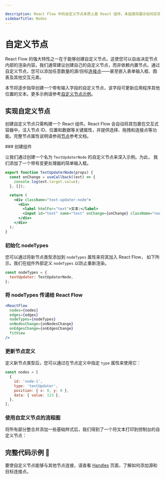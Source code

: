 ```yaml
---

description: React Flow 中的自定义节点本质上是 React 组件。本指南将展示如何实现您自己的节点。
sidebarTitle: Nodes
---
```



# 自定义节点

React Flow 的强大特性之一在于能够创建自定义节点。这使您可以自由决定节点内部的渲染内容。我们通常建议创建自己的自定义节点，而非依赖内置节点。通过自定义节点，您可以添加任意数量的源/目标[连接点](/learn/customization/handles)——甚至嵌入表单输入框、图表及其他交互元素。

本节将逐步指导创建一个带有输入字段的自定义节点，该字段可更新应用程序其他位置的文本。更多示例请参考[自定义节点示例](/examples/nodes/custom-node)。

## 实现自定义节点

创建自定义节点只需构建一个 React 组件。React Flow 会自动将其包裹在交互式容器中，注入节点 ID、位置和数据等关键属性，并提供选择、拖拽和连接点等功能。完整节点属性说明请参阅[节点](/api-reference/types/node-props)参考文档。

<Steps>
### 创建组件

让我们通过创建一个名为 `TextUpdaterNode` 的自定义节点来深入示例。为此，
我们添加了一个带有变更处理器的简单输入框。

```jsx
export function TextUpdaterNode(props) {
  const onChange = useCallback((evt) => {
    console.log(evt.target.value);
  }, []);

  return (
    <div className="text-updater-node">
      <div>
        <label htmlFor="text">文本:</label>
        <input id="text" name="text" onChange={onChange} className="nodrag" />
      </div>
    </div>
  );
}
```

### 初始化 nodeTypes

您可以通过将新节点类型添加到 `nodeTypes` 属性来将其加入 React Flow，
如下所示。我们在组件外部定义 `nodeTypes` 以防止重新渲染。

```jsx
const nodeTypes = {
  textUpdater: TextUpdaterNode,
};
```

### 将 nodeTypes 传递给 React Flow

```jsx {4}
<ReactFlow
  nodes={nodes}
  edges={edges}
  nodeTypes={nodeTypes}
  onNodesChange={onNodesChange}
  onEdgesChange={onEdgesChange}
  fitView
/>
```

### 更新节点定义

定义新节点类型后，您可以通过在节点定义中指定 `type` 属性来使用它：

```jsx {4}
const nodes = [
  {
    id: 'node-1',
    type: 'textUpdater',
    position: { x: 0, y: 0 },
    data: { value: 123 },
  },
];
```

### 使用自定义节点的流程图

将所有部分整合并添加一些基础样式后，我们得到了一个将文本打印到控制台的自定义节点：

<RemoteCodeViewer aspectRatio="4" route="learn/custom-node" framework="react" />

</Steps>

## 完整代码示例 🏁

<RemoteCodeViewer route="learn/custom-node" framework="react" />

要使自定义节点能够与其他节点连接，请查看 [Handles](/learn/customization/handles) 页面，了解如何添加源和目标连接点。